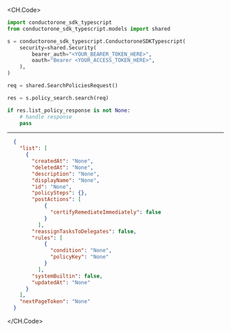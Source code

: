 
<CH.Code>
```python Search.py
import conductorone_sdk_typescript
from conductorone_sdk_typescript.models import shared

s = conductorone_sdk_typescript.ConductoroneSDKTypescript(
    security=shared.Security(
        bearer_auth="<YOUR_BEARER_TOKEN_HERE>",
        oauth="Bearer <YOUR_ACCESS_TOKEN_HERE>",
    ),
)

req = shared.SearchPoliciesRequest()

res = s.policy_search.search(req)

if res.list_policy_response is not None:
    # handle response
    pass

```
---

```json Example Response
  {
    "list": [
      {
        "createdAt": "None",
        "deletedAt": "None",
        "description": "None",
        "displayName": "None",
        "id": "None",
        "policySteps": {},
        "postActions": [
            {
              "certifyRemediateImmediately": false
            }
          ],
        "reassignTasksToDelegates": false,
        "rules": [
            {
              "condition": "None",
              "policyKey": "None"
            }
          ],
        "systemBuiltin": false,
        "updatedAt": "None"
      }
    ],
    "nextPageToken": "None"
  }
```
</CH.Code>
